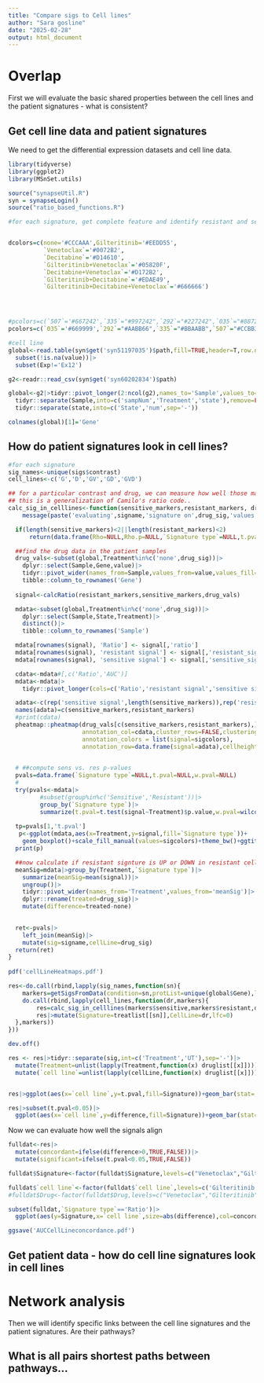 ```yaml
---
title: "Compare sigs to Cell lines"
author: "Sara gosline"
date: "2025-02-28"
output: html_document
---
```


# Overlap

First we will evaluate the basic shared properties between the cell lines and the patient signatures - what is consistent?

## Get cell line data and patient signatures

We need to get the differential expression datasets and cell line data. 

```r
library(tidyverse)
library(ggplot2)
library(MSnSet.utils)

source("synapseUtil.R")
syn = synapseLogin()
source("ratio_based_functions.R")

#for each signature, get complete feature and identify resistant and sensitive markers for each...


dcolors=c(none='#CCCAAA',Gilteritinib='#EEDD55',
          `Venetoclax`='#0072B2',
          `Decitabine`='#D14610',
          `Gilteritinib+Venetoclax`='#05820F',
          `Decitabine+Venetoclax`='#D172B2',
          `Gilteritinib+Decitabine`='#EDAE49',
          `Gilteritinib+Decitabine+Venetoclax`='#666666')




#pcolors=c(`507`='#667242',`335`="#997242",`292`="#227242",`035`="#887242")
pcolors=c(`035`='#669999',`292`="#AABB66",`335`="#BBAABB",`507`="#CCBB33")

#cell line
global<-read.table(syn$get('syn51197035')$path,fill=TRUE,header=T,row.names=NULL)|>
  subset(!is.na(value))|>
  subset(Exp!='Ex12')

g2<-readr::read_csv(syn$get('syn60202834')$path)

global<-g2|>tidyr::pivot_longer(2:ncol(g2),names_to='Sample',values_to='value')|>
  tidyr::separate(Sample,into=c('sampNum','Treatment','state'),remove=FALSE,sep='_')|>
  tidyr::separate(state,into=c('State','num',sep='-'))

colnames(global)[1]='Gene'

```

## How do patient signatures look in cell lines?
```r
#for each signature
sig_names<-unique(sigs$contrast)
cell_lines<-c('G','D','GV','GD','GVD')

## for a particular contrast and drug, we can measure how well those markers predict AUC
## this is a generalization of Camilo's ratio code..
calc_sig_in_celllines<-function(sensitive_markers,resistant_markers, drug_sig,signame){
    message(paste('evaluating',signame,'signature on',drug_sig,'values'))

  if(length(sensitive_markers)<2||length(resistant_markers)<2)
      return(data.frame(Rho=NULL,Rho.p=NULL,`Signature type`=NULL,t.pval=NULL,w.pval=NULL))

  ##find the drug data in the patient samples
  drug_vals<-subset(global,Treatment%in%c('none',drug_sig))|>
    dplyr::select(Sample,Gene,value)|>
    tidyr::pivot_wider(names_from=Sample,values_from=value,values_fill=0.0)|>
    tibble::column_to_rownames('Gene')
  
  signal<-calcRatio(resistant_markers,sensitive_markers,drug_vals)

  mdata<-subset(global,Treatment%in%c('none',drug_sig))|>
    dplyr::select(Sample,State,Treatment)|>
    distinct()|>
    tibble::column_to_rownames('Sample')

  mdata[rownames(signal), 'Ratio'] <- signal[,'ratio']
  mdata[rownames(signal), 'resistant signal'] <- signal[,'resistant_signal']
  mdata[rownames(signal), 'sensitive signal'] <- signal[,'sensitive_signal']

  cdata<-mdata#[,c('Ratio','AUC')]
  mdata<-mdata|>
    tidyr::pivot_longer(cols=c('Ratio','resistant signal','sensitive signal'),names_to='Signature type',values_to='signal')

  adata<-c(rep('sensitive signal',length(sensitive_markers)),rep('resistant signal',length(resistant_markers)))
  names(adata)=c(sensitive_markers,resistant_markers)
  #print(cdata)
  pheatmap::pheatmap(drug_vals[c(sensitive_markers,resistant_markers),],
                     annotation_col=cdata,cluster_rows=FALSE,clustering_distance_cols = 'correlation',
                     annotation_colors = list(signal=sigcolors),
                     annotation_row=data.frame(signal=adata),cellheight=10,main=paste(signame,'signature in',drug_sig,'cell lines'))
           

  # ##compute sens vs. res p-values
  pvals=data.frame(`Signature type`=NULL,t.pval=NULL,w.pval=NULL)
  # 
  try(pvals<-mdata|>
         #subset(group%in%c('Sensitive','Resistant'))|>
         group_by(`Signature type`)|>
         summarize(t.pval=t.test(signal~Treatment)$p.value,w.pval=wilcox.test(signal~Treatment)$p.value))
  
  tp=pvals[1,'t.pval']
   p<-ggplot(mdata,aes(x=Treatment,y=signal,fill=`Signature type`))+
    geom_boxplot()+scale_fill_manual(values=sigcolors)+theme_bw()+ggtitle(paste(signame,'signature in',drug_sig,'cell lines','\nt-test p=',tp))
  print(p)

  ##now calculate if resistant signture is UP or DOWN in resistant cell lines
  meanSig=mdata|>group_by(Treatment,`Signature type`)|>
    summarize(meanSig=mean(signal))|>
    ungroup()|>
    tidyr::pivot_wider(names_from='Treatment',values_from='meanSig')|>
    dplyr::rename(treated=drug_sig)|>
    mutate(difference=treated-none)
  

  ret<-pvals|>
    left_join(meanSig)|>
    mutate(sig=signame,cellLine=drug_sig)
  return(ret)
}
 
pdf('cellLineHeatmaps.pdf')

res<-do.call(rbind,lapply(sig_names,function(sn){
    markers=getSigsFromData(condition=sn,protList=unique(global$Gene),lfcthresh = 0)
    do.call(rbind,lapply(cell_lines,function(dr,markers){
        res=calc_sig_in_celllines(markers$sensitive,markers$resistant,dr,treatlist[[sn]])
        res|>mutate(Signature=treatlist[[sn]],CellLine=dr,lfc=0)
  },markers))
}))

dev.off()

res <- res|>tidyr::separate(sig,int=c('Treatment','UT'),sep='-')|>
  mutate(Treatment=unlist(lapply(Treatment,function(x) druglist[[x]])))|>
  mutate(`cell line`=unlist(lapply(cellLine,function(x) druglist[[x]])))


res|>ggplot(aes(x=`cell line`,y=t.pval,fill=Signature))+geom_bar(stat='identity',position='dodge')+facet_grid(`Signature type`~.)+coord_flip()+ggtitle("T-test p-value")+scale_fill_manual(values=dcolors)

res|>subset(t.pval<0.05)|>
  ggplot(aes(x=`cell line`,y=difference,fill=Signature))+geom_bar(stat='identity',position='dodge')+facet_grid(`Signature type`~.)+coord_flip()+ggtitle("Significant signals")+scale_fill_manual(values=dcolors)


```

Now we can evaluate how well the signals align

```r
fulldat<-res|>
  mutate(concordant=ifelse(difference>0,TRUE,FALSE))|>
  mutate(significant=ifelse(t.pval<0.05,TRUE,FALSE))

fulldat$Signature<-factor(fulldat$Signature,levels=c("Venetoclax","Gilteritinib","Decitabine","Gilteritinib+Venetoclax","Gilteritinib+Decitabine","Decitabine+Venetoclax","Gilteritinib+Decitabine+Venetoclax"))

fulldat$`cell line`<-factor(fulldat$`cell line`,levels=c('Gilteritinib','Decitabine',"Gilteritinib+Venetoclax","Gilteritinib+Decitabine","Decitabine+Venetoclax","Gilteritinib+Decitabine+Venetoclax"))
#fulldat$Drug<-factor(fulldat$Drug,levels=c("Venetoclax","Gilteritinib","Azacytidine","Quizartinib - Venetoclax","Azacytidine - Quizartinib","Azacytidine - Venetoclax","Dasatinib",'Panobinostat','Ruxolitinib - Venetoclax'))

subset(fulldat,`Signature type`=='Ratio')|>
  ggplot(aes(y=Signature,x=`cell line`,size=abs(difference),col=concordant,shape=significant))+geom_point()+scale_x_discrete(guide = guide_axis(angle = 90))+ggtitle("Ratio signal correlation with Cell line changes")+scale_color_manual(values=tfcolors)

ggsave('AUCCellLineconcordance.pdf')

```
## Get patient data - how do cell line signatures look in cell lines

# Network analysis
Then we will identify specific links between the cell line signatures and the patient signatures. Are their pathways? 


## What is all pairs shortest paths between pathways...



